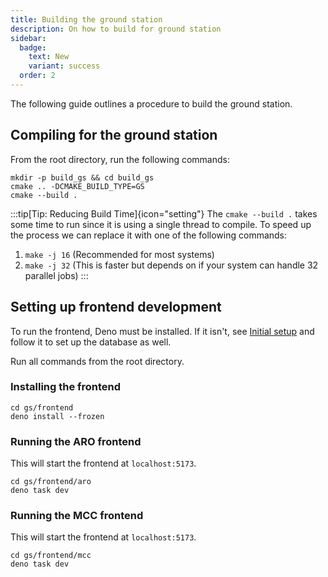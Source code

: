 ```yaml
---
title: Building the ground station
description: On how to build for ground station
sidebar:
  badge:
    text: New
    variant: success
  order: 2
---
```


The following guide outlines a procedure to build the ground station.

## Compiling for the ground station
From the root directory, run the following commands:
```shell
mkdir -p build_gs && cd build_gs
cmake .. -DCMAKE_BUILD_TYPE=GS
cmake --build .
```

:::tip[Tip: Reducing Build Time]{icon="setting"}
The `cmake --build .` takes some time to run since it is using a single thread to compile. To speed up the process we can replace it with one of the following commands:
1. `make -j 16` (Recommended for most systems)
2. `make -j 32` (This is faster but depends on if your system can handle 32 parallel jobs)
:::

## Setting up frontend development
To run the frontend, Deno must be installed. If it isn't, see [Initial setup](/OBC-firmware/start-here/setup/) and follow it to set up the database as well.

Run all commands from the root directory.

### Installing the frontend
```shell
cd gs/frontend
deno install --frozen
```
### Running the ARO frontend
This will start the frontend at `localhost:5173`.
```shell
cd gs/frontend/aro
deno task dev
```
### Running the MCC frontend
This will start the frontend at `localhost:5173`.
```shell
cd gs/frontend/mcc
deno task dev
```

